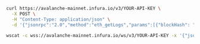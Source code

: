 
<Tabs>
  <TabItem value="cURL">

  ```bash
  curl https://avalanche-mainnet.infura.io/v3/YOUR-API-KEY \
    -X POST \
    -H "Content-Type: application/json" \
    -d '{"jsonrpc":"2.0","method":"eth_getLogs","params":[{"blockHash": "0x7c5a35e9cb3e8ae0e221ab470abae9d446c3a5626ce6689fc777dcffcab52c70", "topics":["0x241ea03ca20251805084d27d4440371c34a0b85ff108f6bb5611248f73818b80"]}],"id":1}'
  ```

  </TabItem>
  <TabItem value="WSS">

  ```bash
  wscat -c wss://avalanche-mainnet.infura.io/ws/v3/YOUR-API-KEY -x '{"jsonrpc":"2.0","method":"eth_getLogs","params":[{"blockHash": "0x7c5a35e9cb3e8ae0e221ab470abae9d446c3a5626ce6689fc777dcffcab52c70", "topics":["0x241ea03ca20251805084d27d4440371c34a0b85ff108f6bb5611248f73818b80"]}],"id":1}'
  ```

  </TabItem>
</Tabs>


